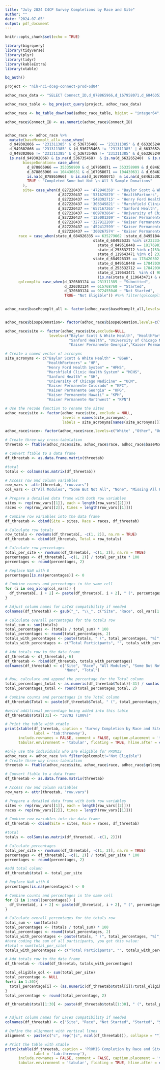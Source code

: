 ```yaml
---
title: "July 2024 C4CP Survey Completions by Race and Site"
author: ""
date: "2024-07-05"
output: pdf_document
---
```


```r
knitr::opts_chunk$set(echo = TRUE)

library(bigrquery)
library(tidyverse)
library(plyr)
library(tidyr)
library(kableExtra)
library(xtable)

bq_auth()
```



```r

project <- "nih-nci-dceg-connect-prod-6d04"

adhoc_race_data <- "SELECT Connect_ID,d_878865966,d_167958071,d_684635302, d_949302066, d_536735468, d_663265240, d_976570371, d_827220437, state_d_684926335, state_d_119643471, state_d_253532712, state_d_849518448, d_320303124 FROM `nih-nci-dceg-connect-prod-6d04.FlatConnect.participants` where Connect_ID IS NOT NULL and d_821247024='197316935' and d_747006172!='353358909' and d_831041022!='353358909'" 

adhoc_race_table <- bq_project_query(project, adhoc_race_data)

adhoc_race <- bq_table_download(adhoc_race_table, bigint = "integer64",n_max = Inf, page_size = 10000)

adhoc_race$Connect_ID <- as.numeric(adhoc_race$Connect_ID)



```


```r

adhoc_race <- adhoc_race %>% 
  mutate(baseMcomplt_all= case_when(
  d_949302066 == '231311385' & d_536735468 == '231311385' & d_663265240 == '231311385' & d_976570371 == '231311385' ~ "Completed All 4 Modules",
  d_949302066 == '231311385' & (d_536735468 != '231311385' | d_663265240 != '231311385' | d_976570371 != '231311385') ~ "Completed Some But \n Not All 4 Modules",
  d_949302066 != '231311385' & d_536735468 != '231311385' & d_663265240 != '231311385' & d_976570371 != '231311385' ~ "Did Not Complete \n Any Modules",
  is.na(d_949302066) & is.na(d_536735468)  & is.na(d_663265240)  & is.na(d_976570371)  ~ "Missing All Flags"),
        biospeDonation= case_when(
          d_878865966 == 353358909 & d_167958071 == 353358909 & d_684635302 == 353358909 ~ "Completed All 3 Sample Donations",
          d_878865966 == 104430631 & d_167958071 == 104430631 & d_684635302 == 104430631 ~ "No Sample Donations",
          is.na(d_878865966)  & is.na(d_167958071)  & is.na(d_684635302)  ~ "Missing All Flags",
          TRUE ~ "Completed Some but Not \n All 3 Sample Donations"
        ),
        site= case_when(d_827220437 == '472940358' ~ "Baylor Scott & White Health",
                        d_827220437 == '531629870' ~ "HealthPartners",
                        d_827220437 == '548392715' ~ "Henry Ford Health System",
                        d_827220437 == '303349821' ~ "Marshfield Clinic Health System",
                        d_827220437 == '657167265' ~ "Sanford Health",
                        d_827220437 == '809703864' ~ "University of Chicago Medicine",
                        d_827220437 == '125001209' ~ "Kaiser Permanente Colorado",
                        d_827220437 == '327912200' ~ "Kaiser Permanente Georgia",
                        d_827220437 == '452412599' ~ "Kaiser Permanente Northwest",
                        d_827220437 == '300267574' ~ "Kaiser Permanente Hawaii"),
      race = case_when(state_d_684926335 == 635279662 |state_d_849518448 == 768826601 | state_d_119643471 == 635279662 | state_d_253532712==723775357 ~ "White" , 
                                        state_d_684926335 %in% c(232334767, 401335456) |
                                          state_d_849518448 == 181769837 |
                                          state_d_253532712 %in% c(153444133,572474909,308427446,211228524,277568192,611398522,181769837) |
                                          state_d_119643471 %in% c( 232334767 ,211228524,308427446,432722256,232663805,785578696,200929978 ,490725843,965998904) ~ "Other",
                                        state_d_684926335 == 178420302  | 
                                          state_d_849518448 == 178420302 | 
                                          state_d_253532712 == 178420302 |
                                          state_d_119643471  %in% c( 986445321,746038746,178420302) |
                                          (is.na(state_d_119643471) & d_827220437 == 657167265) ~ "Unknown"),
      qolcomplt= case_when(d_320303124 == 231311385 ~ "Submitted",
                           d_320303124 == 615768760 ~ "Started",
                           d_320303124 == 972455046 ~ "Not Started",
                           TRUE~ "Not Eligible")) #%>% filter(qolcomplt!="Not Eligible")
  

adhoc_race$baseMcomplt_all <- factor(adhoc_race$baseMcomplt_all,levels=c("Completed All 4 Modules","Completed Some But \n Not All 4 Modules","Did Not Complete \n Any Modules", "Missing All Flags"))


adhoc_race$biospeDonation<- factor(adhoc_race$biospeDonation,levels=c("Completed All 3 Sample Donations", "Completed Some but Not \n All 3 Sample Donations","No Sample Donations", "Missing All Flags"))

adhoc_race$site <- factor(adhoc_race$site,exclude=NULL,
                    levels=c("Baylor Scott & White Health", "HealthPartners", "Henry Ford Health System","Marshfield Clinic Health System",
                             "Sanford Health", "University of Chicago Medicine","Kaiser Permanente Colorado",
                             "Kaiser Permanente Georgia","Kaiser Permanente Hawaii","Kaiser Permanente Northwest"))

# Create a named vector of acronyms
site_acronyms <- c("Baylor Scott & White Health" = "BSWH", 
                   "HealthPartners" = "HP", 
                   "Henry Ford Health System" = "HFHS", 
                   "Marshfield Clinic Health System" = "MCHS",
                   "Sanford Health" = "SH", 
                   "University of Chicago Medicine" = "UCM",
                   "Kaiser Permanente Colorado" = "KPC",
                   "Kaiser Permanente Georgia" = "KPG",
                   "Kaiser Permanente Hawaii" = "KPH",
                   "Kaiser Permanente Northwest" = "KPN")

# Use the recode function to rename the sites
adhoc_race$site <- factor(adhoc_race$site, exclude = NULL,
                          levels = names(site_acronyms),
                          labels = site_acronyms[names(site_acronyms)])

adhoc_race$race<- factor(adhoc_race$race,levels=c("White" ,"Other", "Unknown"))

```







```r
# Create three-way cross-tabulation
threetab <- ftable(adhoc_race$site, adhoc_race$race, adhoc_race$baseMcomplt_all)

# Convert ftable to a data frame
df_threetab <- as.data.frame.matrix(threetab)

#total
totals <- colSums(as.matrix(df_threetab))

# Access row and column variables
row_vars <- attr(threetab, "row.vars")
col_vars <- c("All Modules", "Some But Not All", "None", "Missing All Flags")

# Prepare a detailed data frame with both row variables
sites <- rep(row_vars[[1]], each = length(row_vars[[2]]))
races <- rep(row_vars[[2]], times = length(row_vars[[1]]))

# Combine row variables into the data frame
df_threetab <- cbind(Site = sites, Race = races, df_threetab)

# Calculate row totals
row_totals <- rowSums(df_threetab[, -c(1, 2)], na.rm = TRUE)
df_threetab <- cbind(df_threetab, Total = row_totals)

# Calculate row percentages
total_per_site <- rowSums(df_threetab[, -c(1, 2)], na.rm = TRUE)
percentages <- df_threetab[, -c(1, 2)] / total_per_site * 100
percentages <- round(percentages, 2)

# Replace NaN with 0
percentages[is.na(percentages)] <- 0

# Combine counts and percentages in the same cell
for (i in seq_along(col_vars)) {
  df_threetab[, i + 2] <- paste(df_threetab[, i + 2], " (", percentages[, i], "%)", sep = "")
}

# Adjust column names for LaTeX compatibility if needed
colnames(df_threetab) <- gsub("_", "\\_", c("Site", "Race", col_vars[1:3], "Total"))

# Calculate overall percentages for the totals row
total_sum <- sum(totals)
total_percentages <- (totals / total_sum) * 100
total_percentages <- round(total_percentages, 2)
totals_with_percentages <- paste(totals, " (", total_percentages, "%)", sep = "")[1:3]
totals_with_percentages <- c("Total Participants", "", totals_with_percentages, "38792 (100%)")

# Add totals row to the data frame
df_threetab <- df_threetab[,-6]
df_threetab <- rbind(df_threetab, totals_with_percentages)
colnames(df_threetab) <- c("Site", "Race", "All Modules", "Some But Not All",
                           "None", "Total")

# Now, calculate and append the percentage for the Total column
total_percentages_total <- as.numeric(df_threetab$Total)[-31] / sum(as.numeric(df_threetab$Total)[-31]) * 100
total_percentages_total <- round(total_percentages_total, 2)

# Combine counts and percentages in the Total column
df_threetab$Total <- paste(df_threetab$Total, " (", total_percentages_total, "%)", sep = "")

#weird additional percentage being added into this table
df_threetab$Total[31] <- "38792 (100%)"

```



```r
# Print the table with xtable
print(xtable(df_threetab, caption = 'Survey Completion by Race and Site',
             label = 'tab:threeway'),
      include.rownames = FALSE, comment = FALSE, caption.placement = 'top',
      tabular.environment = 'tabular', floating = TRUE, hline.after = c(-1, 0, 3, 6, 9, 12, 15, 18, 21, 24, 27,30))
```










```r
#only use the individuals who are eligible for PROMIS
adhoc_race <- adhoc_race %>% filter(qolcomplt!="Not Eligible")
# Create three-way cross-tabulation
threetab <- ftable(adhoc_race$site, adhoc_race$race, adhoc_race$qolcomplt)

# Convert ftable to a data frame
df_threetab <- as.data.frame.matrix(threetab)

# Access row and column variables
row_vars <- attr(threetab, "row.vars")

# Prepare a detailed data frame with both row variables
sites <- rep(row_vars[[1]], each = length(row_vars[[2]]))
races <- rep(row_vars[[2]], times = length(row_vars[[1]]))

# Combine row variables into the data frame
df_threetab <- cbind(Site = sites, Race = races, df_threetab)

#total
totals <- colSums(as.matrix(df_threetab[, -c(1, 2)]))

# Calculate percentages
total_per_site <- rowSums(df_threetab[, -c(1, 2)], na.rm = TRUE)
percentages <- df_threetab[, -c(1, 2)] / total_per_site * 100
percentages <- round(percentages, 2)

#add total column
df_threetab$total <- total_per_site

# Replace NaN with 0
percentages[is.na(percentages)] <- 0

# Combine counts and percentages in the same cell
for (i in 1:ncol(percentages)) {
  df_threetab[, i + 2] <- paste(df_threetab[, i + 2], " (", percentages[, i], "%)", sep = "")
}

# Calculate overall percentages for the totals row
total_sum <- sum(totals)
total_percentages <- (totals / total_sum) * 100
total_percentages <- round(total_percentages, 2)
totals_with_percentages <- paste(totals, " (", total_percentages, "%)", sep = "")
#hard coding the sum of all participants, you get this value:
#total = sum(total_per_site)
totals_with_percentages <- c("Total Participants", "", totals_with_percentages, "9430 (100%)")

# Add totals row to the data frame
df_threetab <- rbind(df_threetab, totals_with_percentages)

total_eligible_qol <- sum(total_per_site)
total_percentage <- NULL
for(i in 1:30){
  total_percentage[i] <- (as.numeric(df_threetab$total[i])/total_eligible_qol)*100
}
total_percentage <- round(total_percentage, 2)

df_threetab$total[1:30] <- paste(df_threetab$total[1:30], " (", total_percentage, "%)", sep = "")


# Adjust column names for LaTeX compatibility if needed
colnames(df_threetab) <- c("Site", "Race", "Not Started", "Started", "Submitted", "Total")
```


```r
# Define the alignment with vertical lines
alignment <- paste(c("c", rep("|c", ncol(df_threetab))), collapse = "")

# Print the table with xtable
print(xtable(df_threetab, caption = 'PROMIS Completion by Race and Site',
             label = 'tab:threeway'),
      include.rownames = FALSE, comment = FALSE, caption.placement = 'top',
      tabular.environment = 'tabular', floating = TRUE, hline.after = c(-1, 0, 3, 6, 9, 12, 15, 18, 21, 24, 27, 30))

```

